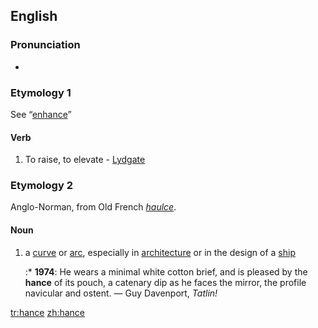 ==English==

===Pronunciation===
* {{IPA|/hɑːns/}}

===Etymology 1===
See “[[enhance]]”

====Verb====
{{en-verb|hanc|ing}}

# {{transitive|obsolete}} To raise, to elevate - [[Lydgate]]

===Etymology 2===
Anglo-Norman, from Old French ''[[haulce]]''.

====Noun====
{{en-noun}}

# a [[curve]] or [[arc]], especially in [[architecture]] or in the design of a [[ship]]
#:* '''1974''': He wears a minimal white cotton brief, and is pleased by the '''hance''' of its pouch, a catenary dip as he faces the mirror, the profile navicular and ostent. — Guy Davenport, ''Tatlin!''

[[tr:hance]]
[[zh:hance]]